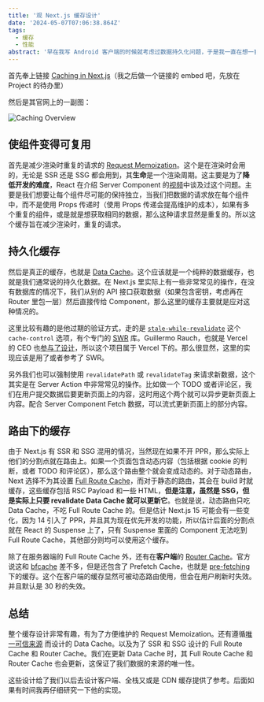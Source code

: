 ```yaml
---
title: '观 Next.js 缓存设计'
date: '2024-05-07T07:06:38.864Z'
tags:
  - 缓存
  - 性能
abstract: '早在我写 Android 客户端的时候就考虑过数据持久化问题，于是我一直在想一套完善的缓存方案究竟是怎样的，这其实有关软件中数据流向的设计。Next.js Doc 里从宏观上介绍了其缓存的设计，作为一个全栈框架，我们可以一探究竟，看看其是如何在性能、开发难度和资源消耗中找到平衡点的...'
---
```


首先奉上链接 [Caching in Next.js](https://nextjs.org/docs/app/building-your-application/caching)（我之后做一个链接的 embed 吧，先放在 Project 的待办里）

然后是其官网上的一副图：

![Caching Overview](/images/2024-05-07-from-next-cache-to-performance/caching-overview.avif)

## 使组件变得可复用

首先是减少渲染时重复的请求的 [Request Memoization](https://nextjs.org/docs/app/building-your-application/caching#request-memoization)。这个是在渲染时会用的，无论是 SSR 还是 SSG 都会用到，其**生命**是一个渲染周期。这主要是为了**降低开发的难度**，React 在介绍 Server Component 的[视频](https://www.youtube.com/watch?v=TQQPAU21ZUw)中谈及过这个问题。主要是我们想要让每个组件尽可能的保持独立，当我们把数据的请求放在每个组件中，而不是使用 Props 传递时（使用 Props 传递会提高维护的成本），如果有多个重复的组件，或是就是想获取相同的数据，那么这种请求显然是重复的。所以这个缓存旨在减少渲染时，重复的请求。

## 持久化缓存

然后是真正的缓存，也就是 [Data Cache](https://nextjs.org/docs/app/building-your-application/caching#data-cache)。这个应该就是一个纯粹的数据缓存，也就是我们通常说的持久化数据。在 Next.js 里实际上有一些非常常见的操作，在没有数据库的情况下，我们从别的 API 接口获取数据（如果包含密钥，考虑再在 Router 里包一层）然后直接传给 Component，那么这里的缓存主要就是应对这种情况的。

这里比较有趣的是他过期的验证方式，走的是 [`stale-while-revalidate`](https://web.dev/case-studies/ads-case-study-stale-while-revalidate) 这个 `cache-control` 选项，有个专门的 [SWR](https://swr.vercel.app/zh-CN) 库。Guillermo Rauch，也就是 Vercel 的 CEO 也[参与了设计](https://rauchg.com/about)，所以这个项目属于 Vercel 下的。那么很显然，这里的实现应该是用了或者参考了 SWR。

另外我们也可以强制使用 `revalidatePath` 或 `revalidateTag` 来请求新数据，这个其实是在 Server Action 中非常常见的操作。比如做一个 TODO 或者评论区，我们在用户提交数据后要更新页面上的内容，这时用这个两个就可以异步更新页面上内容。配合 Server Component Fetch 数据，可以流式更新页面上的部分内容。

## 路由下的缓存

由于 Next.js 有 SSR 和 SSG 混用的情况，当然现在如果不开 PPR，那么实际上他们的分割点就在路由上。如果一个页面包含动态内容（包括根据 cookie 的判断，或者 TODO 和评论区），那么这个路由整个就会变成动态的。对于动态路由，Next 选择不为其设置 [Full Route Cache](https://nextjs.org/docs/app/building-your-application/caching#full-route-cache)，而对于静态的路由，其会在 build 时就缓存，这些缓存包括 RSC Payload 和一些 HTML，**但是注意，虽然是 SSG，但是实际上只要 revalidate Data Cache 就可以更新它**。也就是说，动态路由只吃 Data Cache，不吃 Full Route Cache 的。但是估计 Next.js 15 可能会有一些变化，因为 14 引入了 PPR，并且其为现在优先开发的功能，所以估计后面的分割点就在 React 的 Suspense 上了，只有 Suspense 里面的 Component 无法吃到 Full Route Cache，其他部分则均可以使用这个缓存。

除了在服务器端的 Full Route Cache 外，还有在**客户端**的 [Router Cache](https://nextjs.org/docs/app/building-your-application/caching#router-cache)。官方说这和 [bfcache](https://web.dev/articles/bfcache) 差不多，但是还包含了 Prefetch Cache，也就是 [pre-fetching](https://dev.to/addyosmani/speed-up-next-page-navigations-with-prefetching-4285) 下的缓存。这个在客户端的缓存显然可被动态路由使用，但会在用户刷新时失效。并且默认是 30 秒的失效。

## 总结

整个缓存设计非常有趣，有为了方便维护的 Request Memoization。还有遵循[唯一可信来源](https://developer.android.com/topic/architecture#single-source-of-truth) 而设计的 Data Cache。以及为了 SSR 和 SSG 设计的 Full Route Cache 和 Router Cache。我们在更新 Data Cache 时，其 Full Route Cache 和 Router Cache 也会更新，这保证了我们数据的来源的唯一性。

这些设计给了我们以后去设计客户端、全栈又或是 CDN 缓存提供了参考。后面如果有时间我再仔细研究一下他的实现。
